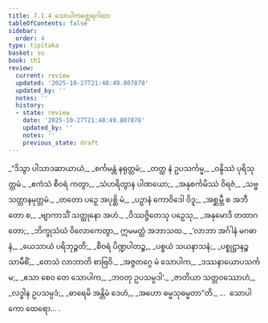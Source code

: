 ```yaml
---
title: 7.1.4 သောပါကတ္ထေရဂါထာ
tableOfContents: false
sidebar:
  order: 4
type: tipitaka
basket: su
book: th1
review:
  current: review
  updated: '2025-10-27T21:48:49.807878'
  updated_by: ''
  notes: ''
  history:
  - state: review
    date: '2025-10-27T21:48:49.807878'
    updated_by: ''
    notes: ''
    previous_state: draft
---
```



<ReviewStatus review={frontmatter.review} showDetails={true} />

<HypothesisAnnotation frontmatter={frontmatter} />

<DynamicBreadcrumb />

<Division number="480" book="th1" e="ch" v="19" p="293">

<Paragraph number="768" type="verses" book="th1">
_“ဒိသွာ ပါသာဒဆာယာယံ,_  
_စင်္ကမန္တံ နရုတ္တမံ;_  
_တတ္ထ နံ ဥပသင်္ကမ္မ,_  
_ဝန္ဒိဿံ ပုရိသုတ္တမံ._  

</Paragraph>

</Division>
<Division number="481" book="th1" e="ch" v="19" p="293">

<Paragraph number="769" type="verses" book="th1">
_ဧကံသံ စီဝရံ ကတွာ,_  
_သံဟရိတွာန ပါဏယော;_  
_အနုစင်္ကမိဿံ ဝိရဇံ,_  
_သဗ္ဗသတ္တာနမုတ္တမံ._  

</Paragraph>

</Division>
<Division number="482" book="th1" e="ch" v="19" p="293">

<Paragraph number="770" type="verses" book="th1">
_တတော ပဉှေ အပုစ္ဆိ မံ,_  
_ပဉှာနံ ကောဝိဒေါ ဝိဒူ;_  
_အစ္ဆမ္ဘီ စ အဘီတော စ,_  
_ဗျာကာသိံ သတ္ထုနော အဟံ._  

</Paragraph>

</Division>
<Division number="483" book="th1" e="ch" v="19" p="293">

<Paragraph number="771" type="verses" book="th1">
_ဝိဿဇ္ဇိတေသု ပဉှေသု,_  
_အနုမောဒိ တထာဂတော;_  
_ဘိက္ခုသံဃံ ဝိလောကေတွာ,_  
ဣမမတ္ထံ အဘာသထ._  

</Paragraph>

</Division>
<Division number="484" book="th1" e="ch" v="19" p="293">

<Paragraph number="772" type="verses" book="th1">
_‘လာဘာ အင်္ဂါနံ မဂဓာနံ,_  
_ယေသာယံ ပရိဘုဉ္ဇတိ;_  
_စီဝရံ ပိဏ္ဍပါတဉ္စ,_  
_ပစ္စယံ သယနာသနံ;_  
_ပစ္စုဋ္ဌာနဉ္စ သာမီစိံ,_  
_တေသံ လာဘာတိ စာဗြဝိ._  

</Paragraph>

</Division>
<Division number="485" book="th1" e="ch" v="19" p="293">

<Paragraph number="773" type="verses" book="th1">
_အဇ္ဇတဂ္ဂေ မံ သောပါက,_  
_ဒဿနာယောပသင်္ကမ;_  
_ဧသာ စေဝ တေ သောပါက,_  
_ဘဝတု ဥပသမ္ပဒါ’._  

</Paragraph>

</Division>
<Division number="486" book="th1" e="ch" v="19" p="293">

<Paragraph number="774" type="verses" book="th1">
_ဇာတိယာ သတ္တဝဿောဟံ,_  
_လဒ္ဓါန ဥပသမ္ပဒံ;_  
_ဓာရေမိ အန္တိမံ ဒေဟံ,_  
_အဟော ဓမ္မသုဓမ္မတာ”တိ._  


</Paragraph>
</Division>

<Paragraph number="775" type="center" book="th1">
…  သောပါကော ထေရော… .
</Paragraph>